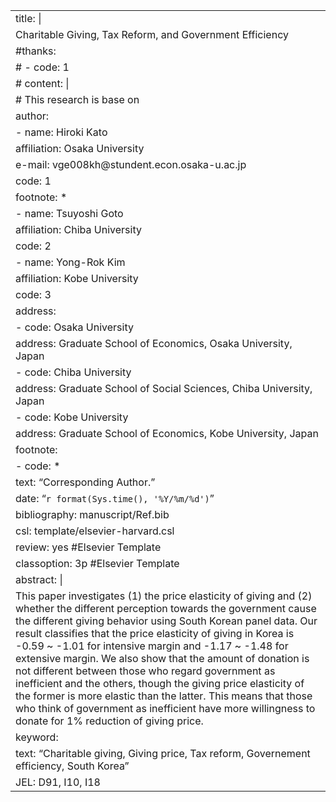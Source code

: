 ---
title: |
  Charitable Giving, Tax Reform, and Government Efficiency
#thanks: 
#  - code: 1
#    content: |
#      This research is base on
author: 
  - name: Hiroki Kato
    affiliation: Osaka University
    e-mail: vge008kh\@stundent.econ.osaka-u.ac.jp
    code: 1
    footnote: \*
  - name: Tsuyoshi Goto
    affiliation: Chiba University
    code: 2
  - name: Yong-Rok Kim
    affiliation: Kobe University
    code: 3
address:
  - code: Osaka University
    address: Graduate School of Economics, Osaka University, Japan
  - code: Chiba University
    address: Graduate School of Social Sciences, Chiba University, Japan
  - code: Kobe University
    address: Graduate School of Economics, Kobe University, Japan
footnote:
  - code: \*
    text: "Corresponding Author."
date: "`r format(Sys.time(), '%Y/%m/%d')`"
bibliography: manuscript/Ref.bib
csl: template/elsevier-harvard.csl
review: yes  #Elsevier Template
classoption: 3p  #Elsevier Template
abstract: |
  This paper investigates (1) the price elasticity of giving and (2) whether the different perception towards the government cause the different giving behavior using South Korean panel data. Our result classifies that the price elasticity of giving in Korea is -0.59 ~ -1.01 for intensive margin and -1.17 ~ -1.48 for extensive margin. We also show that the amount of donation is not different between those who regard government as inefficient and the others, though the giving price elasticity of the former is more elastic than the latter. This means that those who think of government as inefficient have more willingness to donate for 1\% reduction of giving price. 
keyword:
  text: "Charitable giving, Giving price, Tax reform, Governement efficiency, South Korea"
  JEL: D91, I10, I18
---